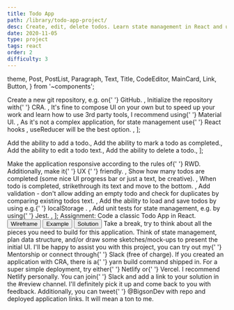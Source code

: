 ```yaml
---
title: Todo App
path: /library/todo-app-project/
desc: Create, edit, delete todos. Learn state management in React and use Material UI for composing the look & feel.
date: 2020-11-05
type: project
tags: react
order: 2
difficulty: 3
---
```



  theme,
  Post,
  PostList,
  Paragraph,
  Text,
  Title,
  CodeEditor,
  MainCard,
  Link,
  Button,
} from '~components';

  <Text>
    Create a new git repository, e.g. on{' '}
    <Link href="http://github.com/">GitHub</Link>.
  </Text>,
  <Text>
    Initialize the repository with{' '}
    <Link href="https://create-react-app.dev/">CRA</Link>.
  </Text>,
  <Text>
    It's fine to compose UI on your own but to speed up your work and learn how
    to use 3rd party tools, I recommend using{' '}
    <Link href="https://material-ui.com/">Material UI</Link>.
  </Text>,
  <Text>
    As it's not a complex application, for state management use{' '}
    <Link href="https://reactjs.org/docs/hooks-reference.html">
      React hooks
    </Link>
    , <Link href="https://reactjs.org/docs/hooks-reference.html#usereducer">
      useReducer
    </Link> will be the best option.
  </Text>,
];

  <Text>Add the ability to add a todo.</Text>,
  <Text>Add the ability to mark a todo as completed.</Text>,
  <Text>Add the ability to edit a todo text.</Text>,
  <Text>Add the ability to delete a todo.</Text>,
];

  <Text>
    Make the application responsive according to the rules of{' '}
    <Link href="https://web.dev/responsive-web-design-basics/">RWD</Link>.
    Additionally, make it{' '}
    <Link href="https://www.interaction-design.org/literature/topics/ux-design">
      UX
    </Link>{' '}
    friendly.
  </Text>,
  <Text>
    Show how many todos are completed (some nice UI progress bar or just a text,
    be creative).
  </Text>,
  <Text>
    When todo is completed, strikethrough its text and move to the bottom.
  </Text>,
  <Text>
    Add validation - don't allow adding an empty todo and check for duplicates
    by comparing existing todos text.
  </Text>,
  <Text>
    Add the ability to load and save todos by using e.g.{' '}
    <Link href="https://developer.mozilla.org/en-US/docs/Web/API/Window/localStorage">
      localStorage
    </Link>
    .
  </Text>,
  <Text>
    Add unit tests for state management, e.g. by using{' '}
    <Link href="https://github.com/facebook/jest">Jest</Link>.
  </Text>,
];

<Post>
  <Space size="large" direction="vertical">
    <MainCard>
      <Title
        align="center"
        transform="none"
        marginBottom={theme.spacing.large}
        color={theme.colors.primary}
        fontSize={theme.fontSize.large}
        fontWeight={theme.fontWeight.stronger}
      >
        Todo App
      </Title>
      <Paragraph align="center">
        <Text strong>Assignment:</Text> Code a classic Todo App in React.
      </Paragraph>
      <Row gutter={[16, 16]} justify="center">
        <Col>
          <Link href="https://www.figma.com/file/wcTJcE0Foi1u3cTkV347Xx/Wireframes?node-id=264171%3A448">
            <Button type="secondary">Wireframe</Button>
          </Link>
        </Col>
        <Col>
          <Link href="https://fervent-wozniak-24508f.netlify.app">
            <Button type="secondary">Example</Button>
          </Link>
        </Col>
        <Col>
          <Link href="https://github.com/bigsondev/todo-app">
            <Button type="secondary">Solution</Button>
          </Link>
        </Col>
      </Row>
    </MainCard>
    <MainCard>
      <Title level={3}>Project Requirements</Title>
      <PostList data={projectRequirements} />
    </MainCard>
    <MainCard>
      <Title level={3}>Fundamental Features</Title>
      <PostList data={mustHaveFeatures} />
    </MainCard>
    <MainCard>
      <Title level={3}>Additional Features</Title>
      <PostList data={additionalFeatures} />
    </MainCard>
    <MainCard>
      <Title level={3}>Stuck, can't progress?</Title>
      <Paragraph>
        Take a break, try to think about all the pieces you need to build for
        this application. Think of state management, plan data structure, and/or
        draw some sketches/mock-ups to present the initial UI. I'll be happy to
        assist you with this project, you can try out my{' '}
        <GatsbyLink to="/mentorship/#bigsondev-offer">Mentorship</GatsbyLink> or
        connect through{' '}
        <GatsbyLink to="/start-here/#bigsondev-slack">Slack</GatsbyLink> (free
        of charge).
      </Paragraph>
    </MainCard>
    <MainCard>
      <Title level={3}>Building & Deploying</Title>
      <Paragraph>
        If you created an application with CRA, there is a{' '}
        <Text code>yarn build</Text> command shipped in. For a super simple
        deployment, try either{' '}
        <Link href="https://www.netlify.com/">Netlify</Link> or{' '}
        <Link href="https://vercel.com/">Vercel</Link>. I recommend Netlify
        personally.
      </Paragraph>
    </MainCard>
    <MainCard>
      <Title level={3}>Share your solution</Title>
      <Paragraph>
        You can join{' '}
        <GatsbyLink to="/start-here/#bigsondev-slack">Slack</GatsbyLink> and add
        a link to your solution in the <Text strong>#review</Text> channel. I'll
        definitely pick it up and come back to you with feedback. Additionally,
        you can tweet{' '}
        <Link href="https://twitter.com/BigsonDev">@BigsonDev</Link> with repo
        and deployed application links. It will mean a ton to me.
      </Paragraph>
    </MainCard>
  </Space>
</Post>
